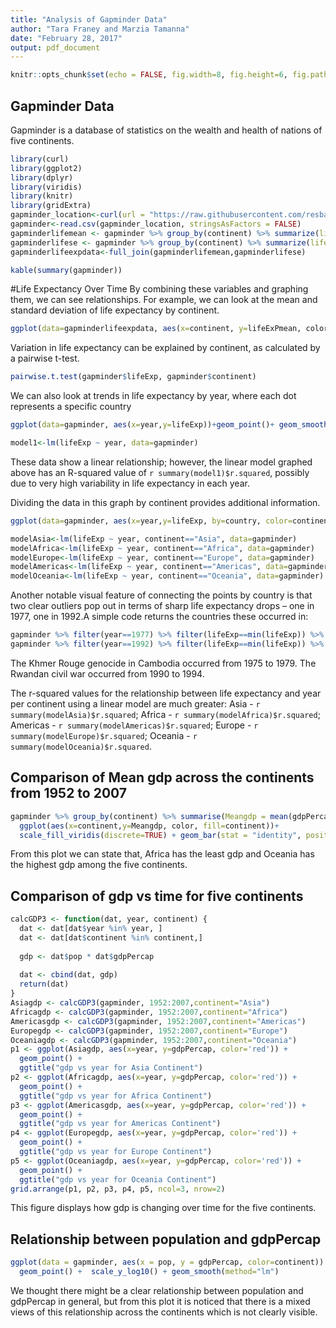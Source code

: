 ```yaml
---
title: "Analysis of Gapminder Data"
author: "Tara Franey and Marzia Tamanna"
date: "February 28, 2017"
output: pdf_document
---
```


```r
knitr::opts_chunk$set(echo = FALSE, fig.width=8, fig.height=6, fig.path='Figs/', warning=FALSE, message=FALSE)
```

## Gapminder Data

Gapminder is a database of statistics on the wealth and health of nations of five continents.

```r
library(curl)
library(ggplot2)
library(dplyr)
library(viridis)
library(knitr)
library(gridExtra)
gapminder_location<-curl(url = "https://raw.githubusercontent.com/resbaz/r-novice-gapminder-files/master/data/gapminder-FiveYearData.csv")
gapminder<-read.csv(gapminder_location, stringsAsFactors = FALSE)
gapminderlifemean <- gapminder %>% group_by(continent) %>% summarize(lifeExPmean = mean(lifeExp)) 
gapminderlifese <- gapminder %>% group_by(continent) %>% summarize(lifeExpSE = sd(lifeExp)/sqrt(length(lifeExp)))
gapminderlifeexpdata<-full_join(gapminderlifemean,gapminderlifese)
```

```r
kable(summary(gapminder))
```

#Life Expectancy Over Time
By combining these variables and graphing them, we can see relationships. For example, we can look at the mean and standard deviation of life expectancy by continent. 

```r
ggplot(data=gapminderlifeexpdata, aes(x=continent, y=lifeExPmean, color, fill=continent)) + scale_fill_viridis(discrete=TRUE) + geom_bar(stat = "identity", position = position_dodge()) +   geom_errorbar(aes(ymin=lifeExPmean-lifeExpSE, ymax=lifeExPmean+lifeExpSE), width=.2, position=position_dodge(.9))
```

Variation in life expectancy can be explained by continent, as calculated by a pairwise t-test. 

```r
pairwise.t.test(gapminder$lifeExp, gapminder$continent)
```

We can also look at trends in life expectancy by year, where each dot represents a specific country 

```r
ggplot(data=gapminder, aes(x=year,y=lifeExp))+geom_point()+ geom_smooth(method=lm) + scale_x_continuous(name="Year") + scale_y_continuous(name="Life Expectancy") + labs(title ="Life Expectancy Over All Countries and Years")
```

```r
model1<-lm(lifeExp ~ year, data=gapminder)
```

These data show a linear relationship; however, the linear model graphed above has an R-squared value of `r summary(model1)$r.squared`, possibly due to very high variability in life expectancy in each year. 

Dividing the data in this graph by continent provides additional information. 

```r
ggplot(data=gapminder, aes(x=year,y=lifeExp, by=country, color=continent))+geom_point() + geom_line()+ scale_x_continuous(name="Year") + scale_color_viridis(discrete=TRUE) + scale_y_continuous(name="Life Expectancy") + labs(title ="Life Expectancy Over All Years Separated by Continent")
```

```r
modelAsia<-lm(lifeExp ~ year, continent=="Asia", data=gapminder)
modelAfrica<-lm(lifeExp ~ year, continent=="Africa", data=gapminder)
modelEurope<-lm(lifeExp ~ year, continent=="Europe", data=gapminder)
modelAmericas<-lm(lifeExp ~ year, continent=="Americas", data=gapminder)
modelOceania<-lm(lifeExp ~ year, continent=="Oceania", data=gapminder)
```

Another notable visual feature of connecting the points by country is that two clear outliers pop out in terms of sharp life expectancy drops -- one in 1977, one in 1992.A simple code returns the countries these occurred in:

```r
gapminder %>% filter(year==1977) %>% filter(lifeExp==min(lifeExp)) %>% kable
gapminder %>% filter(year==1992) %>% filter(lifeExp==min(lifeExp)) %>% kable
```

The Khmer Rouge genocide in Cambodia occurred from 1975 to 1979. The Rwandan civil war occurred from 1990 to 1994. 

The r-squared values for the relationship between life expectancy and year per continent using a linear model are much greater: Asia - `r summary(modelAsia)$r.squared`; Africa - `r summary(modelAfrica)$r.squared`; Americas - `r summary(modelAmericas)$r.squared`; Europe - `r summary(modelEurope)$r.squared`; Oceania - `r summary(modelOceania)$r.squared`. 



## Comparison of Mean gdp across the continents from 1952 to 2007

 
```r
gapminder %>% group_by(continent) %>% summarise(Meangdp = mean(gdpPercap)) %>%
  ggplot(aes(x=continent,y=Meangdp, color, fill=continent))+ 
  scale_fill_viridis(discrete=TRUE) + geom_bar(stat = "identity", position = position_dodge()) + labs(title ="Mean gdp across the Continents")
```
From this plot we can state that, Africa has the least gdp and Oceania has the highest gdp among the five continents.


## Comparison of gdp vs time for five continents


```r
calcGDP3 <- function(dat, year, continent) {
  dat <- dat[dat$year %in% year, ]
  dat <- dat[dat$continent %in% continent,]
  
  gdp <- dat$pop * dat$gdpPercap
  
  dat <- cbind(dat, gdp)
  return(dat)
}
Asiagdp <- calcGDP3(gapminder, 1952:2007,continent="Asia")
Africagdp <- calcGDP3(gapminder, 1952:2007,continent="Africa")
Americasgdp <- calcGDP3(gapminder, 1952:2007,continent="Americas")
Europegdp <- calcGDP3(gapminder, 1952:2007,continent="Europe")
Oceaniagdp <- calcGDP3(gapminder, 1952:2007,continent="Oceania")
p1 <- ggplot(Asiagdp, aes(x=year, y=gdpPercap, color='red')) +
  geom_point() +
  ggtitle("gdp vs year for Asia Continent")
p2 <- ggplot(Africagdp, aes(x=year, y=gdpPercap, color='red')) +
  geom_point() +
  ggtitle("gdp vs year for Africa Continent")
p3 <- ggplot(Americasgdp, aes(x=year, y=gdpPercap, color='red')) +
  geom_point() +
  ggtitle("gdp vs year for Americas Continent")
p4 <- ggplot(Europegdp, aes(x=year, y=gdpPercap, color='red')) +
  geom_point() +
  ggtitle("gdp vs year for Europe Continent")
p5 <- ggplot(Oceaniagdp, aes(x=year, y=gdpPercap, color='red')) +
  geom_point() +
  ggtitle("gdp vs year for Oceania Continent")
grid.arrange(p1, p2, p3, p4, p5, ncol=3, nrow=2)
```
This figure displays how gdp is changing over time for the five continents.


## Relationship between population and gdpPercap


```r
ggplot(data = gapminder, aes(x = pop, y = gdpPercap, color=continent)) +
  geom_point() +  scale_y_log10() + geom_smooth(method="lm")
```
We thought there might be a clear relationship between population and gdpPercap in general, but from this plot it is noticed that there is a mixed views of this relationship across the continents which is not clearly visible.